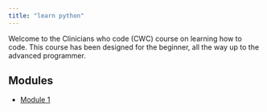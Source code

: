 ```yaml
---
title: "learn python"
---
```


Welcome to the Clinicians who code (CWC) course on learning how to code. This course has been designed for the beginner, all the way up to the advanced programmer.

## Modules

* [Module 1](module-1/index.html)